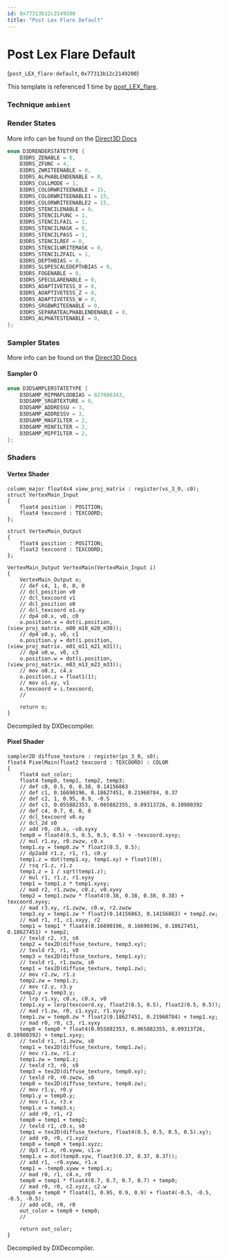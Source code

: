```yaml
---
id: 0x77313b12c2149200
title: "Post Lex Flare Default"
---
```


# Post Lex Flare Default
(`post_LEX_flare:default`, `0x77313b12c2149200`)

This template is referenced 1 time by [post_LEX_flare](/docs/Generated/Render%20Templates/post.render_template_database#post-lex-flare).


### Technique `ambient`
### Render States
More info can be found on the [Direct3D Docs](https://learn.microsoft.com/en-us/windows/win32/direct3d9/d3drenderstatetype)
```cpp
enum D3DRENDERSTATETYPE {
	D3DRS_ZENABLE = 0,
	D3DRS_ZFUNC = 4,
	D3DRS_ZWRITEENABLE = 0,
	D3DRS_ALPHABLENDENABLE = 0,
	D3DRS_CULLMODE = 1,
	D3DRS_COLORWRITEENABLE = 15,
	D3DRS_COLORWRITEENABLE1 = 15,
	D3DRS_COLORWRITEENABLE2 = 15,
	D3DRS_STENCILENABLE = 0,
	D3DRS_STENCILFUNC = 1,
	D3DRS_STENCILFAIL = 1,
	D3DRS_STENCILMASK = 0,
	D3DRS_STENCILPASS = 1,
	D3DRS_STENCILREF = 0,
	D3DRS_STENCILWRITEMASK = 0,
	D3DRS_STENCILZFAIL = 1,
	D3DRS_DEPTHBIAS = 0,
	D3DRS_SLOPESCALEDEPTHBIAS = 0,
	D3DRS_FOGENABLE = 0,
	D3DRS_SPECULARENABLE = 0,
	D3DRS_ADAPTIVETESS_X = 0,
	D3DRS_ADAPTIVETESS_Z = 0,
	D3DRS_ADAPTIVETESS_W = 0,
	D3DRS_SRGBWRITEENABLE = 0,
	D3DRS_SEPARATEALPHABLENDENABLE = 0,
	D3DRS_ALPHATESTENABLE = 0,
};
```
### Sampler States
More info can be found on the [Direct3D Docs](https://learn.microsoft.com/en-us/windows/win32/direct3d9/d3dsamplerstatetype)
#### Sampler 0
```cpp
enum D3DSAMPLERSTATETYPE {
	D3DSAMP_MIPMAPLODBIAS = 827606343,
	D3DSAMP_SRGBTEXTURE = 0,
	D3DSAMP_ADDRESSU = 3,
	D3DSAMP_ADDRESSV = 3,
	D3DSAMP_MAGFILTER = 2,
	D3DSAMP_MINFILTER = 2,
	D3DSAMP_MIPFILTER = 2,
};
```
### Shaders
#### Vertex Shader
```hlsl
column_major float4x4 view_proj_matrix : register(vs_3_0, c0);
struct VertexMain_Input
{
    float4 position : POSITION;
    float4 texcoord : TEXCOORD;
};

struct VertexMain_Output
{
    float4 position : POSITION;
    float2 texcoord : TEXCOORD;
};

VertexMain_Output VertexMain(VertexMain_Input i)
{
    VertexMain_Output o;
    // def c4, 1, 0, 0, 0
    // dcl_position v0
    // dcl_texcoord v1
    // dcl_position o0
    // dcl_texcoord o1.xy
    // dp4 o0.x, v0, c0
    o.position.x = dot(i.position, (view_proj_matrix._m00_m10_m20_m30));
    // dp4 o0.y, v0, c1
    o.position.y = dot(i.position, (view_proj_matrix._m01_m11_m21_m31));
    // dp4 o0.w, v0, c3
    o.position.w = dot(i.position, (view_proj_matrix._m03_m13_m23_m33));
    // mov o0.z, c4.x
    o.position.z = float1(1);
    // mov o1.xy, v1
    o.texcoord = i.texcoord;
    // 

    return o;
}
```
Decompiled by DXDecompiler.
#### Pixel Shader
```hlsl
sampler2D diffuse_texture : register(ps_3_0, s0);
float4 PixelMain(float2 texcoord : TEXCOORD) : COLOR
{
    float4 out_color;
    float4 temp0, temp1, temp2, temp3;
    // def c0, 0.5, 0, 0.38, 0.14156863
    // def c1, 0.16690196, 0.18627451, 0.21960784, 0.37
    // def c2, 1, 0.95, 0.9, -0.5
    // def c3, 0.055882353, 0.065882355, 0.09313726, 0.10980392
    // def c4, 0.7, 0, 0, 0
    // dcl_texcoord v0.xy
    // dcl_2d s0
    // add r0, c0.x, -v0.xyxy
    temp0 = float4(0.5, 0.5, 0.5, 0.5) + -texcoord.xyxy;
    // mul r1.xy, r0.zwzw, c0.x
    temp1.xy = temp0.zw * float2(0.5, 0.5);
    // dp2add r1.z, r1, r1, c0.y
    temp1.z = dot(temp1.xy, temp1.xy) + float1(0);
    // rsq r1.z, r1.z
    temp1.z = 1 / sqrt(temp1.z);
    // mul r1, r1.z, r1.xyxy
    temp1 = temp1.z * temp1.xyxy;
    // mad r2, r1.zwzw, c0.z, v0.xyxy
    temp2 = temp1.zwzw * float4(0.38, 0.38, 0.38, 0.38) + texcoord.xyxy;
    // mad r3.xy, r1.zwzw, c0.w, r2.zwzw
    temp3.xy = temp1.zw * float2(0.14156863, 0.14156863) + temp2.zw;
    // mad r1, r1, c1.xxyy, r2
    temp1 = temp1 * float4(0.16690196, 0.16690196, 0.18627451, 0.18627451) + temp2;
    // texld r2, r3, s0
    temp2 = tex2D(diffuse_texture, temp3.xy);
    // texld r3, r1, s0
    temp3 = tex2D(diffuse_texture, temp1.xy);
    // texld r1, r1.zwzw, s0
    temp1 = tex2D(diffuse_texture, temp1.zw);
    // mov r2.zw, r1.z
    temp2.zw = temp1.z;
    // mov r2.y, r3.y
    temp2.y = temp3.y;
    // lrp r1.xy, c0.x, c0.x, v0
    temp1.xy = lerp(texcoord.xy, float2(0.5, 0.5), float2(0.5, 0.5));
    // mad r1.zw, r0, c1.xyyz, r1.xyxy
    temp1.zw = temp0.zw * float2(0.18627451, 0.21960784) + temp1.xy;
    // mad r0, r0, c3, r1.xyxy
    temp0 = temp0 * float4(0.055882353, 0.065882355, 0.09313726, 0.10980392) + temp1.xyxy;
    // texld r1, r1.zwzw, s0
    temp1 = tex2D(diffuse_texture, temp1.zw);
    // mov r1.zw, r1.z
    temp1.zw = temp1.z;
    // texld r3, r0, s0
    temp3 = tex2D(diffuse_texture, temp0.xy);
    // texld r0, r0.zwzw, s0
    temp0 = tex2D(diffuse_texture, temp0.zw);
    // mov r1.y, r0.y
    temp1.y = temp0.y;
    // mov r1.x, r3.x
    temp1.x = temp3.x;
    // add r0, r1, r2
    temp0 = temp1 + temp2;
    // texld r1, c0.x, s0
    temp1 = tex2D(diffuse_texture, float4(0.5, 0.5, 0.5, 0.5).xy);
    // add r0, r0, r1.xyzz
    temp0 = temp0 + temp1.xyzz;
    // dp3 r1.x, r0.xyww, c1.w
    temp1.x = dot(temp0.xyw, float3(0.37, 0.37, 0.37));
    // add r1, -r0.xyww, r1.x
    temp1 = -temp0.xyww + temp1.x;
    // mad r0, r1, c4.x, r0
    temp0 = temp1 * float4(0.7, 0.7, 0.7, 0.7) + temp0;
    // mad r0, r0, c2.xyzz, c2.w
    temp0 = temp0 * float4(1, 0.95, 0.9, 0.9) + float4(-0.5, -0.5, -0.5, -0.5);
    // add oC0, r0, r0
    out_color = temp0 + temp0;
    // 

    return out_color;
}
```
Decompiled by DXDecompiler.

